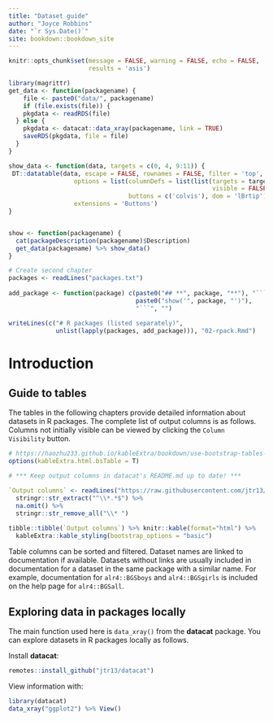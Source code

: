 ```yaml
--- 
title: "Dataset guide"
author: "Joyce Robbins"
date: "`r Sys.Date()`"
site: bookdown::bookdown_site
---
```


```r
knitr::opts_chunk$set(message = FALSE, warning = FALSE, echo = FALSE,
                      results = 'asis')
```

```r
library(magrittr)
get_data <- function(packagename) {
    file <- paste0("data/", packagename)
    if (file.exists(file)) {
    pkgdata <- readRDS(file)
  } else {
    pkgdata <- datacat::data_xray(packagename, link = TRUE)
    saveRDS(pkgdata, file = file)
  }
}

show_data <- function(data, targets = c(0, 4, 9:11)) {
 DT::datatable(data, escape = FALSE, rownames = FALSE, filter = 'top',
                  options = list(columnDefs = list(list(targets = targets, 
                                                        visible = FALSE)),
                                 buttons = c('colvis'), dom = 'lBrtip'),
                  extensions = 'Buttons') 
}


show <- function(packagename) {
  cat(packageDescription(packagename)$Description)
  get_data(packagename) %>% show_data()
}
```

```r
# Create second chapter
packages <- readLines("packages.txt")
  
add_package <- function(package) c(paste0("## **", package, "**"), "```{r}",
                                   paste0("show('", package, "')"),
                                   "```", "")

writeLines(c("# R packages (listed separately)",
             unlist(lapply(packages, add_package))), "02-rpack.Rmd")
```


# Introduction

## Guide to tables

The tables in the following chapters provide detailed information about datasets in R packages. The complete list of output columns is as follows. Columns not initially visible can be viewed by clicking the `Column Visibility` button.


```r
# https://haozhu233.github.io/kableExtra/bookdown/use-bootstrap-tables-in-gitbooks-epub.html#gitbook
options(kableExtra.html.bsTable = T)

# *** Keep output columns in datacat's README.md up to date! ***

`Output columns` <- readLines("https://raw.githubusercontent.com/jtr13/datacat/master/README.md") %>% 
  stringr::str_extract("^\\*.*$") %>% 
  na.omit() %>% 
  stringr::str_remove_all("\\* ")
  
tibble::tibble(`Output columns`) %>% knitr::kable(format="html") %>% 
  kableExtra::kable_styling(bootstrap_options = "basic")
```

Table columns can be sorted and filtered. Dataset names are linked to documentation if available. Datasets without links are usually included in documentation for a dataset in the same package with a similar name. For example, documentation for `alr4::BGSboys` and `alr4::BGSgirls` is included on the help page for `alr4::BGSall`.


## Exploring data in packages locally

The main function used here is `data_xray()` from the **datacat** package. You can explore datasets in R packages locally as follows.

Install **datacat**:

```r
remotes::install_github("jtr13/datacat")
```

View information with:

```r
library(datacat)
data_xray("ggplot2") %>% View()
```
